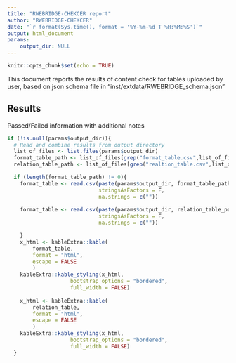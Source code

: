 ```yaml
---
title: "RWEBRIDGE-CHEKCER report"
author: "RWEBRIDGE-CHEKCER"
date: "`r format(Sys.time(), format = '%Y-%m-%d T %H:%M:%S')`"
output: html_document
params: 
    output_dir: NULL
---
```


```r

knitr::opts_chunk$set(echo = TRUE)
```

This document reports the results of content check for tables uploaded by user, 
based on json schema file in "inst/extdata/RWEBRIDGE_schema.json"

## Results

Passed/Failed information with additional notes
```r
if (!is.null(params$output_dir)){
  # Read and combine results from output directory
  list_of_files <- list.files(params$output_dir)
  format_table_path <- list_of_files[grep("format_table.csv",list_of_files)]
  relation_table_path <- list_of_files[grep("realtion_table.csv",list_of_files)]

  if (length(format_table_path) != 0){
    format_table <- read.csv(paste(params$output_dir, format_table_path, sep = "/"),
                             stringsAsFactors = F,
                             na.strings = c(""))
    
    format_table <- read.csv(paste(params$output_dir, relation_table_path, sep = "/"),
                             stringsAsFactors = F,
                             na.strings = c(""))

    }
    x_html <- kableExtra::kable(
        format_table,
        format = "html",
        escape = FALSE
        )
    kableExtra::kable_styling(x_html, 
                    bootstrap_options = "bordered",
                    full_width = FALSE)
    
    x_html <- kableExtra::kable(
        relation_table,
        format = "html",
        escape = FALSE
        )
    kableExtra::kable_styling(x_html, 
                    bootstrap_options = "bordered",
                    full_width = FALSE)
  }
  



```


